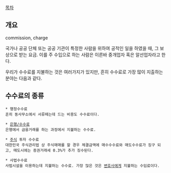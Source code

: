 [[목차]]
== 개요 ==
commission, charge

국가나 공공 단체 또는 공공 기관이 특정한 사람을 위하여 공적인 일을 하였을 때, 그 보상으로 받는 요금. 이를 주 수입으로 하는 사람은 이른바 중개업자 혹은 알선업자라고 한다.

우리가 수수료를 지불하는 것은 여러가지가 있지만, 흔히 수수료로 가장 많이 지출하는 분야는 다음과 같다.
== 수수료의 종류 ==
 * 행정수수료
 흔히 동사무소에서 서류떼는데 드는 비용도 수수료이다.

 * [[은행/수수료]]
 은행에서 금융거래를 하는 과정에서 지불하는 수수료.

 * [[주식]] 투자 수수료
 대한민국 주식관리법 상 주식매매를 할 경우 체결금액에 매수수수료와 매도수수료가 징구 되고, 매도시에는 증권거래세 0.3%가 추가 징수된다.

 * 사법수수료
 사법시설을 이용하는데 지불하는 수수료. 가장 많은 것은 [[변호사]]에게 지불하는 수임료이다.

 
